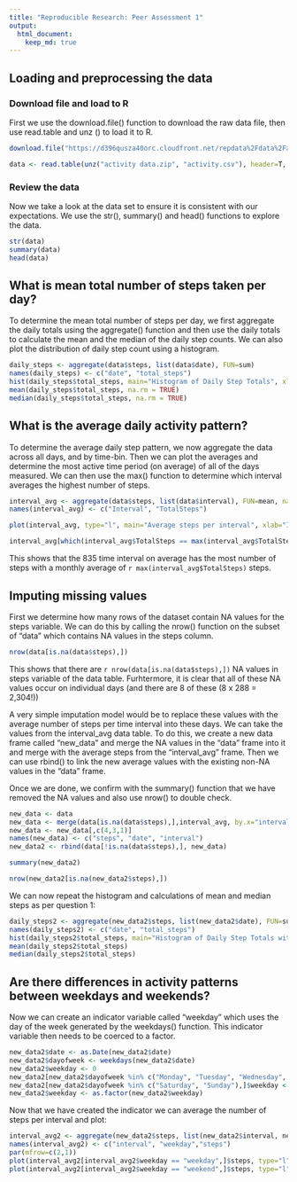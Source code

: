 ```yaml
---
title: "Reproducible Research: Peer Assessment 1"
output: 
  html_document:
    keep_md: true
---
```



## Loading and preprocessing the data

### Download file and load to R

First we use the download.file() function to download the raw data file, then use read.table and unz
() to load it to R.

```r

download.file("https://d396qusza40orc.cloudfront.net/repdata%2Fdata%2Factivity.zip", "activity data.zip")

data <- read.table(unz("activity data.zip", "activity.csv"), header=T, sep=",")


```

### Review the data

Now we take a look at the data set to ensure it is consistent with our expectations. We use the str(), summary() and head() functions to explore the data.

```r

str(data)
summary(data)
head(data)

```

## What is mean total number of steps taken per day?

To determine the mean total number of steps per day, we first aggregate the daily totals using the aggregate() function and then use the daily totals to calculate the mean and the median of the daily step counts.  We can also plot the distribution of daily step count using a histogram.

```r

daily_steps <- aggregate(data$steps, list(data$date), FUN=sum)
names(daily_steps) <- c("date", "total_steps")
hist(daily_steps$total_steps, main="Histogram of Daily Step Totals", xlab = "Daily Steps Totals")
mean(daily_steps$total_steps, na.rm = TRUE)
median(daily_steps$total_steps, na.rm = TRUE)

```


## What is the average daily activity pattern?

To determine the average daily step pattern, we now aggregate the data across all days, and by time-bin.  Then we can plot the averages and determine the most active time period (on average) of all of the days measured.  We can then use the max() function to determine which interval averages the highest number of steps. 


```r

interval_avg <- aggregate(data$steps, list(data$interval), FUN=mean, na.rm=TRUE)
names(interval_avg) <- c("Interval", "TotalSteps")

plot(interval_avg, type="l", main="Average steps per interval", xlab="Interval", ylab="Average No. Steps")

interval_avg[which(interval_avg$TotalSteps == max(interval_avg$TotalSteps)),]

```

This shows that the 835 time interval on average has the most number of steps with a monthly average of `r max(interval_avg$TotalSteps)` steps.

## Imputing missing values

First we determine how many rows of the dataset contain NA values for the steps variable.  We can do this by calling the nrow() function on the subset of "data" which contains NA values in the steps column.

```r

nrow(data[is.na(data$steps),])

```

This shows that there are `r nrow(data[is.na(data$steps),])` NA values in steps variable of the data table. Furhtermore, it is clear that all of these NA values occur on individual days (and there are 8 of these (8 x 288 = 2,304!))

A very simple imputation model would be to replace these values with the average number of steps per time interval into these days.  We can take the values from the interval_avg data table.  To do this, we create a new data frame called "new_data" and merge the NA values in the "data" frame into it and merge with the average steps from the "interval_avg" frame.  Then we can use rbind() to link the new average values with the existing non-NA values in the "data" frame.

Once we are done, we confirm with the summary() function that we have removed the NA values and also use nrow() to double check.

```r

new_data <- data
new_data <- merge(data[is.na(data$steps),],interval_avg, by.x="interval", by.y="Interval", all.x=TRUE)
new_data <- new_data[,c(4,3,1)]
names(new_data) <- c("steps", "date", "interval")
new_data2 <- rbind(data[!is.na(data$steps),], new_data)

summary(new_data2)

nrow(new_data2[is.na(new_data2$steps),])

```

We can now repeat the histogram and calculations of mean and median steps as per question 1:

```r

daily_steps2 <- aggregate(new_data2$steps, list(new_data2$date), FUN=sum)
names(daily_steps2) <- c("date", "total_steps")
hist(daily_steps2$total_steps, main="Histogram of Daily Step Totals with imputed values", xlab = "Daily Steps Totals (NA's imputed)")
mean(daily_steps2$total_steps)
median(daily_steps2$total_steps)

```



## Are there differences in activity patterns between weekdays and weekends?

Now we can create an indicator variable called "weekday" which uses the day of the week generated by the weekdays() function. This indicator variable then needs to be coerced to a factor.

```r

new_data2$date <- as.Date(new_data2$date)
new_data2$dayofweek <- weekdays(new_data2$date)
new_data2$weekday <- 0
new_data2[new_data2$dayofweek %in% c("Monday", "Tuesday", "Wednesday", "Thursday", "Friday"),]$weekday <- "weekday"
new_data2[new_data2$dayofweek %in% c("Saturday", "Sunday"),]$weekday <- "weekend"
new_data2$weekday <- as.factor(new_data2$weekday)


```

Now that we have created the indicator we can average the number of steps per interval and plot:

```r

interval_avg2 <- aggregate(new_data2$steps, list(new_data2$interval, new_data2$weekday), FUN=mean, na.rm=TRUE)
names(interval_avg2) <- c("interval", "weekday","steps")
par(mfrow=c(2,1))
plot(interval_avg2[interval_avg2$weekday == "weekday",]$steps, type="l", main="Average steps per interval on Weekdays", xlab="Interval", ylab="Average No. Steps")
plot(interval_avg2[interval_avg2$weekday == "weekend",]$steps, type="l", main="Average steps per interval on Weekends", xlab="Interval", ylab="Average No. Steps")



```